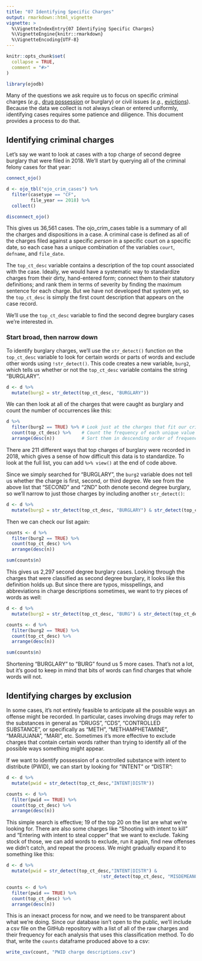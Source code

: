 ```yaml
---
title: "07 Identifying Specific Charges"
output: rmarkdown::html_vignette
vignette: >
  %\VignetteIndexEntry{07 Identifying Specific Charges}
  %\VignetteEngine{knitr::rmarkdown}
  %\VignetteEncoding{UTF-8}
---
```


```r
knitr::opts_chunk$set(
  collapse = TRUE,
  comment = "#>"
)
```

```r
library(ojodb)
```

Many of the questions we ask require us to focus on specific criminal charges (*e.g*., [drug possession](https://okpolicy.org/in-its-first-year-sq-780-reversed-10-years-of-growth-in-felony-filings/) or burglary) or civil issues (*e.g.*, [evictions](https://openjustice.okpolicy.org/blog/oklahoma-court-tracker/)). Because the data we collect is not always clean or entered uniformly, identifying cases requires some patience and diligence. This document provides a process to do that.

## Identifying criminal charges

Let's say we want to look at cases with a top charge of second degree burglary that were filed in 2018. We'll start by querying all of the criminal felony cases for that year:

```r
connect_ojo()

d <- ojo_tbl("ojo_crim_cases") %>% 
  filter(casetype == "CF",
         file_year == 2018) %>% 
  collect()

disconnect_ojo()
```

This gives us 36,561 cases. The ojo_crim_cases table is a summary of all the charges and dispositions in a case. A criminal case is defined as all of the charges filed against a specific *person* in a specific court on a specific date, so each case has a unique combination of the variables `court`, `defname`, and `file_date`.

The `top_ct_desc` variable contains a description of the top count associated with the case. Ideally, we would have a systematic way to standardize charges from their dirty, hand-entered form; connect them to their statutory definitions; and rank them in terms of severity by finding the maximum sentence for each charge. But we have not developed that system yet, so the `top_ct_desc` is simply the first count description that appears on the case record.

We'll use the `top_ct_desc` variable to find the second degree burglary cases we're interested in.

### Start broad, then narrow down

To identify burglary charges, we'll use the `str_detect()` function on the `top_ct_desc` variable to look for certain words or parts of words and exclude other words using `!str_detect()`. This code creates a new variable, `burg2`, which tells us whether or not the `top_ct_desc` variable contains the string "BURGLARY".

```r
d <- d %>% 
  mutate(burg2 = str_detect(top_ct_desc, "BURGLARY"))
```

We can then look at all of the charges that were caught as burglary and count the number of occurrences like this:

```r
d %>% 
  filter(burg2 == TRUE) %>% # Look just at the charges that fit our criteria
  count(top_ct_desc) %>%    # Count the frequency of each unique value of top_ct_desc
  arrange(desc(n))          # Sort them in descending order of frequency (n)
```

There are 211 different ways that top charges of burglary were recorded in 2018, which gives a sense of how difficult this data is to standardize. To look at the full list, you can add `%>% view()` at the end of code above.

Since we simply searched for "BURGLARY", the `burg2` variable does not tell us whether the charge is first, second, or third degree. We see from the above list that "SECOND" and "2ND" both denote second degree burglary, so we'll narrow to just those charges by including another `str_detect()`:

```r
d <- d %>% 
  mutate(burg2 = str_detect(top_ct_desc, "BURGLARY") & str_detect(top_ct_desc, "SECOND|2ND"))
```

Then we can check our list again:

```r
counts <- d %>% 
  filter(burg2 == TRUE) %>% 
  count(top_ct_desc) %>% 
  arrange(desc(n))

sum(counts$n)
```

This gives us 2,297 second degree burglary cases. Looking through the charges that were classified as second degree burglary, it looks like this definition holds up. But since there are typos, misspellings, and abbreviations in charge descriptions sometimes, we want to try pieces of words as well:

```r
d <- d %>% 
  mutate(burg2 = str_detect(top_ct_desc, "BURG") & str_detect(top_ct_desc, "SECOND|2ND"))

counts <- d %>% 
  filter(burg2 == TRUE) %>% 
  count(top_ct_desc) %>% 
  arrange(desc(n))

sum(counts$n)
```

Shortening "BURGLARY" to "BURG" found us 5 more cases. That's not a lot, but it's good to keep in mind that bits of words can find charges that whole words will not.

## Identifying charges by exclusion

In some cases, it's not entirely feasible to anticipate all the possible ways an offense might be recorded. In particular, cases involving drugs may refer to the substances in general as "DRUGS", "CDS", "CONTROLLED SUBSTANCE", or specifically as "METH", "METHAMPHETAMINE", "MARIJUANA", "MARI", etc. Sometimes it's more effective to exclude charges that contain certain words rather than trying to identify all of the possible ways something might appear.

If we want to identify possession of a controlled substance with intent to distribute (PWID), we can start by looking for "INTENT" or "DISTR":

```r
d <- d %>% 
  mutate(pwid = str_detect(top_ct_desc,"INTENT|DISTR"))

counts <- d %>% 
  filter(pwid == TRUE) %>% 
  count(top_ct_desc) %>% 
  arrange(desc(n))
```

This simple search is effective; 19 of the top 20 on the list are what we're looking for. There are also some charges like "Shooting with intent to kill" and "Entering with intent to steal copper" that we want to exclude. Taking stock of those, we can add words to exclude, run it again, find new offenses we didn't catch, and repeat the process. We might gradually expand it to something like this:

```r
d <- d %>% 
  mutate(pwid = str_detect(top_ct_desc,"INTENT|DISTR") & 
                                   !str_detect(top_ct_desc, "MISDEMEANOR|HUMAN|VEHICLE|FIREARM|CULTIVATION|MURDER|PORN|STEAL|SHOOT|ASSAULT|BREAK|KILL|BATT"))

counts <- d %>% 
  filter(pwid == TRUE) %>% 
  count(top_ct_desc) %>% 
  arrange(desc(n))
```

This is an inexact process for now, and we need to be transparent about what we're doing. Since our database isn't open to the public, we'll include a csv file on the GitHub repository with a list of all of the raw charges and their frequency for each analysis that uses this classification method. To do that, write the `counts` dataframe produced above to a csv:

```r
write_csv(count, "PWID charge descriptions.csv")
```


